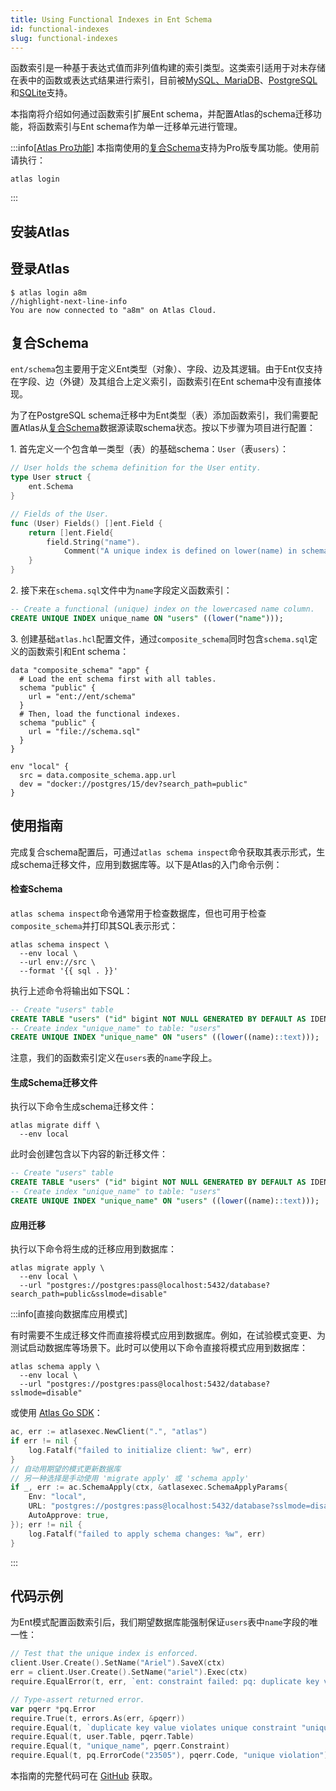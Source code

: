 ```yaml
---
title: Using Functional Indexes in Ent Schema
id: functional-indexes
slug: functional-indexes
---
```



函数索引是一种基于表达式值而非列值构建的索引类型。这类索引适用于对未存储在表中的函数或表达式结果进行索引，目前被[MySQL、MariaDB](https://atlasgo.io/guides/mysql/functional-indexes)、[PostgreSQL](https://atlasgo.io/guides/postgres/functional-indexes)和[SQLite](https://atlasgo.io/guides/sqlite/functional-indexes)支持。

本指南将介绍如何通过函数索引扩展Ent schema，并配置Atlas的schema迁移功能，将函数索引与Ent schema作为单一迁移单元进行管理。

:::info[[Atlas Pro功能](https://atlasgo.io/features#pro-plan)]
本指南使用的[复合Schema](https://atlasgo.io/atlas-schema/projects#data-source-composite_schema)支持为Pro版专属功能。使用前请执行：
```
atlas login
```
:::

## 安装Atlas

<InstallationInstructions />

## 登录Atlas

```shell
$ atlas login a8m
//highlight-next-line-info
You are now connected to "a8m" on Atlas Cloud.
```

## 复合Schema

`ent/schema`包主要用于定义Ent类型（对象）、字段、边及其逻辑。由于Ent仅支持在字段、边（外键）及其组合上定义索引，函数索引在Ent schema中没有直接体现。

为了在PostgreSQL schema迁移中为Ent类型（表）添加函数索引，我们需要配置Atlas从[复合Schema](https://atlasgo.io/atlas-schema/projects#data-source-composite_schema)数据源读取schema状态。按以下步骤为项目进行配置：

1\. 首先定义一个包含单一类型（表）的基础schema：`User`（表`users`）：

```go title="ent/schema/user.go"
// User holds the schema definition for the User entity.
type User struct {
	ent.Schema
}

// Fields of the User.
func (User) Fields() []ent.Field {
	return []ent.Field{
		field.String("name").
			Comment("A unique index is defined on lower(name) in schema.sql"),
	}
}
```

2\. 接下来在`schema.sql`文件中为`name`字段定义函数索引：

```sql title="schema.sql" {2}
-- Create a functional (unique) index on the lowercased name column.
CREATE UNIQUE INDEX unique_name ON "users" ((lower("name")));
```

3\. 创建基础`atlas.hcl`配置文件，通过`composite_schema`同时包含`schema.sql`定义的函数索引和Ent schema：

```hcl title="atlas.hcl"
data "composite_schema" "app" {
  # Load the ent schema first with all tables.
  schema "public" {
    url = "ent://ent/schema"
  }
  # Then, load the functional indexes.
  schema "public" {
    url = "file://schema.sql"
  }
}

env "local" {
  src = data.composite_schema.app.url
  dev = "docker://postgres/15/dev?search_path=public"
}
```

## 使用指南

完成复合schema配置后，可通过`atlas schema inspect`命令获取其表示形式，生成schema迁移文件，应用到数据库等。以下是Atlas的入门命令示例：

#### 检查Schema

`atlas schema inspect`命令通常用于检查数据库，但也可用于检查`composite_schema`并打印其SQL表示形式：

```shell
atlas schema inspect \
  --env local \
  --url env://src \
  --format '{{ sql . }}'
```

执行上述命令将输出如下SQL：

```sql
-- Create "users" table
CREATE TABLE "users" ("id" bigint NOT NULL GENERATED BY DEFAULT AS IDENTITY, "name" character varying NOT NULL, PRIMARY KEY ("id"));
-- Create index "unique_name" to table: "users"
CREATE UNIQUE INDEX "unique_name" ON "users" ((lower((name)::text)));
```

注意，我们的函数索引定义在`users`表的`name`字段上。

#### 生成Schema迁移文件

执行以下命令生成schema迁移文件：

```shell
atlas migrate diff \
  --env local
```

此时会创建包含以下内容的新迁移文件：

```sql title="migrations/20240712090543.sql"
-- Create "users" table
CREATE TABLE "users" ("id" bigint NOT NULL GENERATED BY DEFAULT AS IDENTITY, "name" character varying NOT NULL, PRIMARY KEY ("id"));
-- Create index "unique_name" to table: "users"
CREATE UNIQUE INDEX "unique_name" ON "users" ((lower((name)::text)));
```

#### 应用迁移

执行以下命令将生成的迁移应用到数据库：

```
atlas migrate apply \
  --env local \
  --url "postgres://postgres:pass@localhost:5432/database?search_path=public&sslmode=disable"
```

:::info[直接向数据库应用模式]

有时需要不生成迁移文件而直接将模式应用到数据库。例如，在试验模式变更、为测试启动数据库等场景下。此时可以使用以下命令直接将模式应用到数据库：

```shell
atlas schema apply \
  --env local \
  --url "postgres://postgres:pass@localhost:5432/database?sslmode=disable"
```

或使用 [Atlas Go SDK](https://github.com/ariga/atlas-go-sdk)：

```go
ac, err := atlasexec.NewClient(".", "atlas")
if err != nil {
	log.Fatalf("failed to initialize client: %w", err)
}
// 自动用期望的模式更新数据库
// 另一种选择是手动使用 'migrate apply' 或 'schema apply'
if _, err := ac.SchemaApply(ctx, &atlasexec.SchemaApplyParams{
	Env: "local",
	URL: "postgres://postgres:pass@localhost:5432/database?sslmode=disable",
	AutoApprove: true,
}); err != nil {
    log.Fatalf("failed to apply schema changes: %w", err)
}
```

:::

## 代码示例

为Ent模式配置函数索引后，我们期望数据库能强制保证`users`表中`name`字段的唯一性：

```go
// Test that the unique index is enforced.
client.User.Create().SetName("Ariel").SaveX(ctx)
err = client.User.Create().SetName("ariel").Exec(ctx)
require.EqualError(t, err, `ent: constraint failed: pq: duplicate key value violates unique constraint "unique_name"`)

// Type-assert returned error.
var pqerr *pq.Error
require.True(t, errors.As(err, &pqerr))
require.Equal(t, `duplicate key value violates unique constraint "unique_name"`, pqerr.Message)
require.Equal(t, user.Table, pqerr.Table)
require.Equal(t, "unique_name", pqerr.Constraint)
require.Equal(t, pq.ErrorCode("23505"), pqerr.Code, "unique violation")
```

本指南的完整代码可在 [GitHub](https://github.com/ent/ent/tree/master/examples/functionalidx) 获取。